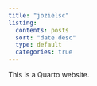 ```yaml
---
title: "jozielsc"
listing:
  contents: posts
  sort: "date desc"
  type: default
  categories: true
---
```


This is a Quarto website.
